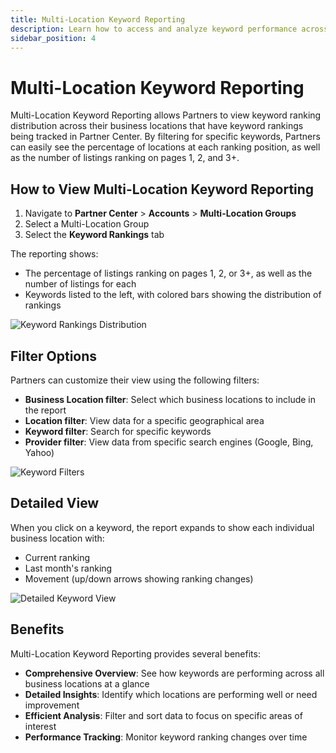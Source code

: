 ```yaml
---
title: Multi-Location Keyword Reporting
description: Learn how to access and analyze keyword performance across multiple business locations
sidebar_position: 4
---
```


# Multi-Location Keyword Reporting

Multi-Location Keyword Reporting allows Partners to view keyword ranking distribution across their business locations that have keyword rankings being tracked in Partner Center. By filtering for specific keywords, Partners can easily see the percentage of locations at each ranking position, as well as the number of listings ranking on pages 1, 2, and 3+.

## How to View Multi-Location Keyword Reporting

1. Navigate to **Partner Center** > **Accounts** > **Multi-Location Groups**
2. Select a Multi-Location Group
3. Select the **Keyword Rankings** tab

The reporting shows:
- The percentage of listings ranking on pages 1, 2, or 3+, as well as the number of listings for each
- Keywords listed to the left, with colored bars showing the distribution of rankings

![Keyword Rankings Distribution](./img/accounts/multi-location-groups/multi_location_keyword_1.jpg)

## Filter Options

Partners can customize their view using the following filters:
- **Business Location filter**: Select which business locations to include in the report
- **Location filter**: View data for a specific geographical area
- **Keyword filter**: Search for specific keywords
- **Provider filter**: View data from specific search engines (Google, Bing, Yahoo)

![Keyword Filters](./img/accounts/multi-location-groups/multi_location_keyword_2.jpg)

## Detailed View

When you click on a keyword, the report expands to show each individual business location with:
- Current ranking
- Last month's ranking
- Movement (up/down arrows showing ranking changes)

![Detailed Keyword View](./img/accounts/multi-location-groups/multi_location_keyword_3.jpg)

## Benefits

Multi-Location Keyword Reporting provides several benefits:
- **Comprehensive Overview**: See how keywords are performing across all business locations at a glance
- **Detailed Insights**: Identify which locations are performing well or need improvement
- **Efficient Analysis**: Filter and sort data to focus on specific areas of interest
- **Performance Tracking**: Monitor keyword ranking changes over time